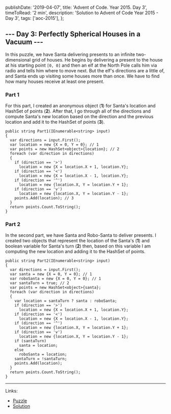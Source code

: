   publishDate: '2019-04-07',
  title: 'Advent of Code. Year 2015. Day 3',
  timeToRead: '2 min',
  description: 'Solution to Advent of Code Year 2015 - Day 3',
  tags: ['aoc-2015'],
};

## --- Day 3: Perfectly Spherical Houses in a Vacuum ---

In this puzzle, we have Santa delivering presents to an infinite two-dimensional grid of houses. He begins by delivering a present to the house at his starting point `[0, 0]` and then an elf at the North Pole calls him via radio and tells him where to move next. But the elf's directions are a little of, and Santa ends up visiting some houses more than once. We have to find how many houses receive at least one present.

### Part 1

For this part, I created an anonymous object (**1**) for Santa's location and HashSet of points (**2**). After that, I go through all of the directions and compute Santa's new location based on the direction and the previous location and add it to the HashSet of points (**3**).

```csharp{4,5,16}
public string Part1(IEnumerable<string> input)
{
  var directions = input.First();
  var location = new {X = 0, Y = 0}; // 1
  var points = new HashSet<object>{location}; // 2
  foreach (var direction in directions)
  {
    if (direction == '>')
      location = new {X = location.X + 1, location.Y};
    if (direction == '<')
      location = new {X = location.X - 1, location.Y};
    if (direction == '^')
      location = new {location.X, Y = location.Y + 1};
    if (direction == 'v')
      location = new {location.X, Y = location.Y - 1};
    points.Add(location); // 3
  }
  return points.Count.ToString();
}
```

### Part 2

In the second part, we have Santa and Robo-Santa to deliver presents. I created two objects that represent the location of the Santa's (**1**) and boolean variable for Santa's turn (**2**) then, based on this variable I am computing the new location and adding it to the HashSet of points.

```csharp{4,5,6}
public string Part2(IEnumerable<string> input)
{
  var directions = input.First();
  var santa = new {X = 0, Y = 0}; // 1
  var roboSanta = new {X = 0, Y = 0}; // 1
  var santaTurn = true; // 2
  var points = new HashSet<object>{santa};
  foreach (var direction in directions)
  {
    var location = santaTurn ? santa : roboSanta;
    if (direction == '>')
      location = new {X = location.X + 1, location.Y};
    if (direction == '<')
      location = new {X = location.X - 1, location.Y};
    if (direction == '^')
      location = new {location.X, Y = location.Y + 1};
    if (direction == 'v')
      location = new {location.X, Y = location.Y - 1};
    if (santaTurn)
      santa = location;
    else
      roboSanta = location;
    santaTurn = !santaTurn;
    points.Add(location);
  }
  return points.Count.ToString();
}
```

- - -

Links:

* [Puzzle](https://adventofcode.com/2015/day/3)
* [Solution](https://github.com/PDmatrix/advent-of-code/tree/master/CSharp/Solutions/2015/3)

